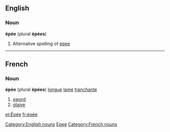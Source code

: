 ==English==
===Noun===
'''épée''' (plural '''épées''')

# Alternative spelling of [[epee]]

----

== French ==
=== Noun ===
'''épée''' (plural '''épées''') [[longue]] [[lame]] [[tranchante]]

#[[sword]]
#[[glaive]]

[[et:Épée]]
[[fr:épée]]
[[Category:English nouns]]
[[Category:English words spelled with diacritics or ligatures|Epee]]
[[Category:French nouns]]